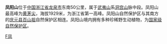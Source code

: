 '''凤阳山'''位于[[中国|中国]][[浙江省|浙江省]][[龙泉市|龙泉市]]东南50公里，属于[[武夷山|武夷山]]系[[洞宫山|洞宫山]]脉中段。凤阳山最高峰为[[黄茅尖|黄茅尖]]，海拔1929米，为浙江省第一高峰。凤阳山自然保护区与其南方的[[庆元县|庆元县]][[百山祖|百山祖]]自然保护区相连。凤阳山境内拥有多种珍稀野生动植物，为[[国家级自然保护区|国家级自然保护区]]。
{{中华人民共和国国家级自然保护区}}
[[Category:浙江山峰|F凤]]